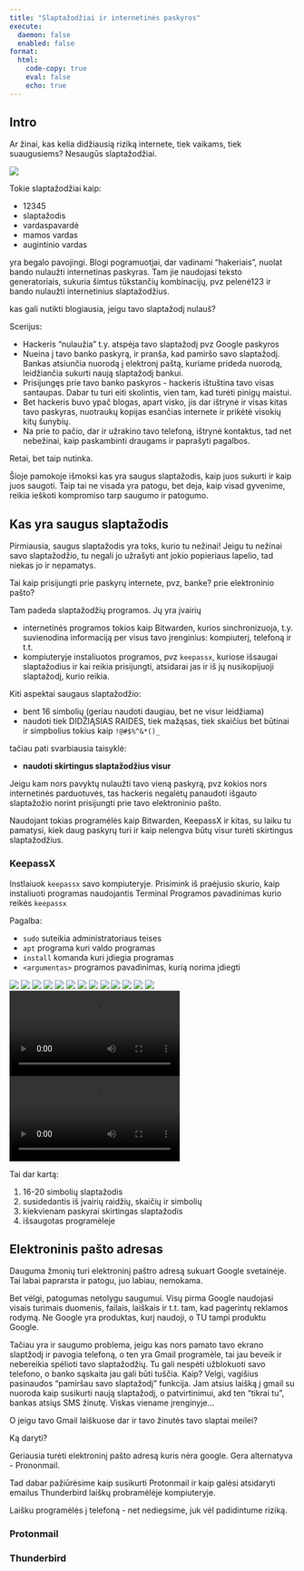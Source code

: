 ```yaml
---
title: "Slaptažodžiai ir internetinės paskyros"
execute:
  daemon: false
  enabled: false
format:
  html:
    code-copy: true
    eval: false
    echo: true
---
```


## Intro

Ar žinai, kas kelia didžiausią riziką internete, tiek vaikams, tiek suaugusiems? Nesaugūs slaptažodžiai.

![](img/lec_3/insecure_pw.jpg)

Tokie slaptažodžiai kaip:

* 12345
* slaptažodis
* vardaspavardė
* mamos vardas
* augintinio vardas

yra begalo pavojingi. Blogi pogramuotjai, dar vadinami "hakeriais", nuolat bando nulaužti internetinas paskyras. Tam jie naudojasi teksto generatoriais, sukuria šimtus tūkstančių kombinacijų, pvz pelenė123 ir bando nulaužti internetinius slaptažodžius.

kas gali nutikti blogiausia, jeigu tavo slaptažodį nulauš?

Scerijus:

* Hackeris "nulaužia" t.y. atspėja tavo slaptažodį pvz Google paskyros
* Nueina į tavo banko paskyrą, ir pranša, kad pamiršo savo slaptažodį. Bankas atsiunčia nuorodą į elektronį paštą, kuriame prideda nuorodą, leidžiančia sukurti naują slaptažodį bankui.
* Prisijungęs prie tavo banko paskyros - hackeris ištuština tavo visas santaupas. Dabar tu turi eiti skolintis, vien tam, kad turėti pinigų maistui.
* Bet hackeris buvo ypač blogas, apart visko, jis dar ištrynė ir visas kitas tavo paskyras, nuotraukų kopijas esančias internete ir prikėtė visokių kitų šunybių. 
* Na prie to pačio, dar ir užrakino tavo telefoną, ištrynė kontaktus, tad net nebežinai, kaip paskambinti draugams ir paprašyti pagalbos.

Retai, bet taip nutinka.

Šioje pamokoje išmoksi kas yra saugus slaptažodis, kaip juos sukurti ir kaip juos saugoti. Taip tai ne visada yra patogu, bet deja, kaip visad gyvenime, reikia ieškoti kompromiso tarp saugumo ir patogumo.

## Kas yra saugus slaptažodis

Pirmiausia, saugus slaptažodis yra toks, kurio tu nežinai! Jeigu tu nežinai savo slaptažodžio, tu negali jo užrašyti ant jokio popieriaus lapelio, tad niekas jo ir nepamatys.

Tai kaip prisijungti prie paskyrų internete, pvz, banke? prie elektroninio pašto? 

Tam padeda slaptažodžių programos. Jų yra įvairių

* internetinės programos tokios kaip Bitwarden, kurios sinchronizuoja, t.y. suvienodina informaciją per visus tavo įrenginius: kompiuterį, telefoną ir t.t. 
* kompiuteryje instaliuotos programos, pvz `keepassx`, kuriose išsaugai slaptažodius ir kai reikia prisijungti, atsidarai jas ir iš jų nusikopijuoji slaptažodį, kurio reikia.


Kiti aspektai saugaus slaptažodžio:

* bent 16 simbolių (geriau naudoti daugiau, bet ne visur leidžiama)
* naudoti tiek DIDŽIĄSIAS RAIDES, tiek mažąsas, tiek skaičius bet būtinai ir simpbolius tokius kaip `!@#$%^&*()_`

tačiau pati svarbiausia taisyklė:

* **naudoti skirtingus slaptažodžius visur**

Jeigu kam nors pavyktų nulaužti tavo vieną paskyrą, pvz kokios nors internetinės parduotuvės, tas hackeris negalėtų panaudoti išgauto slaptažožio norint prisijungti prie tavo elektroninio pašto.

Naudojant tokias programėlės kaip Bitwarden, KeepassX ir kitas, su laiku tu pamatysi, kiek daug paskyrų turi ir kaip nelengva būtų visur turėti skirtingus slaptažodžius.

### KeepassX

Instlaiuok `keepassx` savo kompiuteryje. Prisimink iš praėjusio skurio, kaip instaliuoti programas naudojantis Terminal Programos pavadinimas kurio reikės `keepassx`

Pagalba:

* `sudo` suteikia administratoriaus teises
* `apt` programa kuri valdo programas
* `install` komanda kuri įdiegia programas
* `<argumentas>` programos pavadinimas, kurią norima įdiegti



![](img/lec_3/insecure_pw.jpg)
![](img/lec_3/keepassx_new_db_pw.png)
![](img/lec_3/keepassx_new_groups.png)
![](img/lec_3/keepassx_new_pw_3.png)
![](img/lec_3/menu_keepassx.png)
![](img/lec_3/keepassx_created_db_save.png)
![](img/lec_3/keepassx_new_db_save.png)
![](img/lec_3/keepassx_new_pw_1.png)
![](img/lec_3/keepassx_new_pw_4.png)
![](img/lec_3/keepassx_new_db.png)
![](img/lec_3/keepassx_new_db_save_2.png)
![](img/lec_3/keepassx_new_pw_2.png)
![](img/lec_3/keepassx_new_pw_5.png)
![](img/lec_3/2024-06-25_18.36.53.mp4)
![](img/lec_3/2024-06-25_18.39.32.mp4)


Tai dar kartą:

1. 16-20 simbolių slaptažodis
2. susidedantis iš įvairių raidžių, skaičių ir simbolių
3. kiekvienam paskyrai skirtingas slaptažodis
4. išsaugotas programėleje

## Elektroninis pašto adresas

Dauguma žmonių turi elektroninį paštro adresą sukuart Google svetainėje. Tai labai paprarsta ir patogu, juo labiau, nemokama. 

Bet vėlgi, patogumas netolygu saugumui. Visų pirma Google naudojasi visais turimais duomenis, failais, laiškais ir t.t. tam, kad pagerintų reklamos rodymą. Ne Google yra produktas, kurį naudoji, o TU tampi produktu Google.

Tačiau yra ir saugumo problema, jeigu kas nors pamato tavo ekrano slaptžodį ir pavogia telefoną, o ten yra Gmail programėle, tai jau beveik ir nebereikia spėlioti tavo slaptažodžių. Tu gali nespėti užblokuoti savo telefono, o banko sąskaita jau gali būti tuščia. Kaip? Velgi, vagišius pasinaudos "pamiršau savo slaptažodį" funkcija. Jam atsius laišką į gmail su nuoroda kaip susikurti naują slaptažodį, o patvirtinimui, akd ten "tikrai tu", bankas atsiųs SMS žinutę. Viskas viename įrenginyje...

O jeigu tavo Gmail laiškuose dar ir tavo žinutės tavo slaptai meilei?

Ką daryti? 

Geriausia turėti elektroninį pašto adresą kuris nėra google. Gera alternatyva - Prononmail.

Tad dabar pažiūrėsime kaip susikurti Protonmail ir kaip galėsi atsidaryti emailus Thunderbird laiškų probramėlėje kompiuteryje.

Laišku programėlės į telefoną - net nediegsime, juk vėl padidintume riziką.

### Protonmail

### Thunderbird